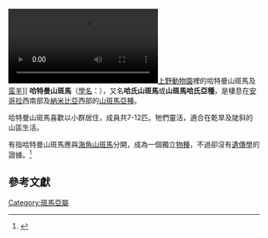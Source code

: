 {{Subspeciesbox
| status = VU
| status_system = iucn3.1
| status_ref = <ref name=iucn>{{IUCN|version=2008|assessors= Novellie, P.|year=2008|id=7958|title=Equus zebra ssp. hartmannae|downloaded=2018-7-20}}</ref>
| image = HartmannsZebraByTrisha.jpg
| image_width =270px
| genus = Equus
| species = zebra
| species link = 山斑馬
| subspecies = hartmannae
| authority =([[Paul_Matschie|Matschie]], 1898)
| range_map=Equus zebra.png
| range_map_caption=分布圖（包括海角山斑馬）
}}
[[File:Mountain_zebra_-uenozoo2010.ogv|thumb]][[上野動物園|上野動物園]]裡的哈特曼山斑馬及[[蛮羊|蛮羊]]]]
'''哈特曼山斑馬'''（[[學名|學名]]：{{lang|la|''Equus zebra hartmannae''}}），又名'''哈氏山斑馬'''或'''山斑馬哈氏亞種'''，是棲息在[[安哥拉|安哥拉]]西南部及[[納米比亞|納米比亞]]西部的[[山斑馬|山斑馬]][[亞種|亞種]]。

哈特曼山斑馬喜歡以小群居住，成員共7-12匹。牠們靈活，適合在乾旱及陡斜的山區生活。

有指哈特曼山斑馬應與[[海角山斑馬|海角山斑馬]]分開，成為一個獨立[[物種|物種]]，不過卻沒有[[遺傳學|遺傳學]]的證據。<ref name= MSW3>{{MSW3 Groves}}</ref>

== 參考文獻 ==
{{Reflist}}
{{馬屬}}
{{Taxonbar|from=Q1034204}}

[[Category:斑馬亞屬|Category:斑馬亞屬]]